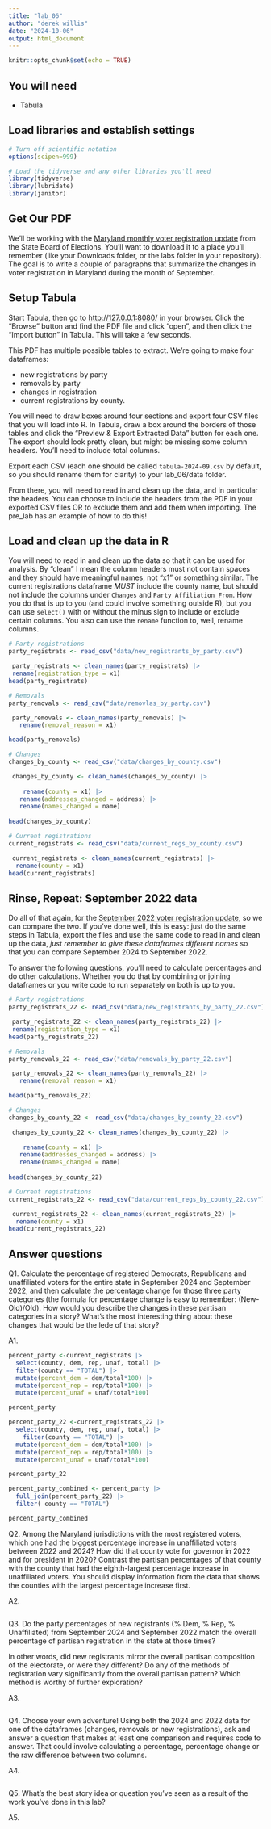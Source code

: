 ```yaml
---
title: "lab_06"
author: "derek willis"
date: "2024-10-06"
output: html_document
---
```


```r
knitr::opts_chunk$set(echo = TRUE)
```

## You will need

-   Tabula

## Load libraries and establish settings

```r
# Turn off scientific notation
options(scipen=999)

# Load the tidyverse and any other libraries you'll need
library(tidyverse)
library(lubridate)
library(janitor)
```

## Get Our PDF

We'll be working with the [Maryland monthly voter registration update](https://elections.maryland.gov/pdf/vrar/2024_09.pdf) from the State Board of Elections. You'll want to download it to a place you'll remember (like your Downloads folder, or the labs folder in your repository). The goal is to write a couple of paragraphs that summarize the changes in voter registration in Maryland during the month of September.

## Setup Tabula

Start Tabula, then go to <http://127.0.0.1:8080/> in your browser. Click the "Browse" button and find the PDF file and click "open", and then click the "Import button" in Tabula. This will take a few seconds.

This PDF has multiple possible tables to extract. We're going to make four dataframes: 

* new registrations by party
* removals by party
* changes in registration
* current registrations by county.

You will need to draw boxes around four sections and export four CSV files that you will load into R. In Tabula, draw a box around the borders of those tables and click the "Preview & Export Extracted Data" button for each one. The export should look pretty clean, but might be missing some column headers. You'll need to include total columns.

Export each CSV (each one should be called `tabula-2024-09.csv` by default, so you should rename them for clarity) to your lab_06/data folder.

From there, you will need to read in and clean up the data, and in particular the headers. You can choose to include the headers from the PDF in your exported CSV files OR to exclude them and add them when importing. The pre_lab has an example of how to do this!

## Load and clean up the data in R

You will need to read in and clean up the data so that it can be used for analysis. By "clean" I mean the column headers must not contain spaces and they should have meaningful names, not "x1" or something similar. The current registrations dataframe *MUST* include the county name, but should not include the columns under `Changes` and `Party Affiliation From`. How you do that is up to you (and could involve something outside R), but you can use `select()` with or without the minus sign to include or exclude certain columns. You also can use the `rename` function to, well, rename columns.

```r
# Party registrations
party_registrats <- read_csv("data/new_registrants_by_party.csv")

 party_registrats <- clean_names(party_registrats) |>
 rename(registration_type = x1) 
head(party_registrats)
```

```r
# Removals
party_removals <- read_csv("data/removlas_by_party.csv")

 party_removals <- clean_names(party_removals) |>
   rename(removal_reason = x1)

head(party_removals)
```

```r
# Changes
changes_by_county <- read_csv("data/changes_by_county.csv")

 changes_by_county <- clean_names(changes_by_county) |> 
 
    rename(county = x1) |>
   rename(addresses_changed = address) |>
   rename(names_changed = name)
  
head(changes_by_county)
```

```r
# Current registrations
current_registrats <- read_csv("data/current_regs_by_county.csv")

 current_registrats <- clean_names(current_registrats) |>
  rename(county = x1) 
head(current_registrats)

```

## Rinse, Repeat: September 2022 data

Do all of that again, for the [September 2022 voter registration update](https://elections.maryland.gov/pdf/vrar/2022_09.pdf), so we can compare the two. If you've done well, this is easy: just do the same steps in Tabula, export the files and use the same code to read in and clean up the data, *just remember to give these dataframes different names* so that you can compare September 2024 to September 2022.

To answer the following questions, you'll need to calculate percentages and do other calculations. Whether you do that by combining or joining dataframes or you write code to run separately on both is up to you.

```r
# Party registrations
party_registrats_22 <- read_csv("data/new_registrants_by_party_22.csv")

 party_registrats_22 <- clean_names(party_registrats_22) |>
 rename(registration_type = x1) 
head(party_registrats_22)
```

```r
# Removals
party_removals_22 <- read_csv("data/removals_by_party_22.csv")

 party_removals_22 <- clean_names(party_removals_22) |>
   rename(removal_reason = x1)

head(party_removals_22)
```

```r
# Changes
changes_by_county_22 <- read_csv("data/changes_by_county_22.csv")

 changes_by_county_22 <- clean_names(changes_by_county_22) |> 
 
    rename(county = x1) |>
   rename(addresses_changed = address) |>
   rename(names_changed = name)
  
head(changes_by_county_22)
```

```r
# Current registrations
current_registrats_22 <- read_csv("data/current_regs_by_county_22.csv")

 current_registrats_22 <- clean_names(current_registrats_22) |>
  rename(county = x1) 
head(current_registrats_22)

```

## Answer questions

Q1. Calculate the percentage of registered Democrats, Republicans and unaffiliated voters for the entire state in September 2024 and September 2022, and then calculate the percentage change for those three party categories (the formula for percentage change is easy to remember: (New-Old)/Old). How would you describe the changes in these partisan categories in a story? What's the most interesting thing about these changes that would be the lede of that story?

A1.

```r
percent_party <-current_registrats |> 
  select(county, dem, rep, unaf, total) |>
  filter(county == "TOTAL") |>
  mutate(percent_dem = dem/total*100) |>
  mutate(percent_rep = rep/total*100) |>
  mutate(percent_unaf = unaf/total*100)

percent_party
```
```r
percent_party_22 <-current_registrats_22 |> 
  select(county, dem, rep, unaf, total) |>
    filter(county == "TOTAL") |>
  mutate(percent_dem = dem/total*100) |>
  mutate(percent_rep = rep/total*100) |>
  mutate(percent_unaf = unaf/total*100)

percent_party_22

```
```r
percent_party_combined <- percent_party |> 
  full_join(percent_party_22) |>
  filter( county == "TOTAL")

percent_party_combined
```

Q2. Among the Maryland jurisdictions with the most registered voters, which one had the biggest percentage increase in unaffiliated voters between 2022 and 2024? How did that county vote for governor in 2022 and for president in 2020? Contrast the partisan percentages of that county with the county that had the eighth-largest percentage increase in unaffiliated voters. You should display information from the data that shows the counties with the largest percentage increase first.

A2.

```r

```

Q3. Do the party percentages of new registrants (% Dem, % Rep, % Unaffiliated) from September 2024 and September 2022 match the overall percentage of partisan registration in the state at those times?

In other words, did new registrants mirror the overall partisan composition of the electorate, or were they different? Do any of the methods of registration vary significantly from the overall partisan pattern? Which method is worthy of further exploration?

A3.

```r

```

Q4. Choose your own adventure! Using both the 2024 and 2022 data for one of the dataframes (changes, removals or new registrations), ask and answer a question that makes at least one comparison and requires code to answer. That could involve calculating a percentage, percentage change or the raw difference between two columns.

A4.

```r

```

Q5. What's the best story idea or question you've seen as a result of the work you've done in this lab?

A5.
